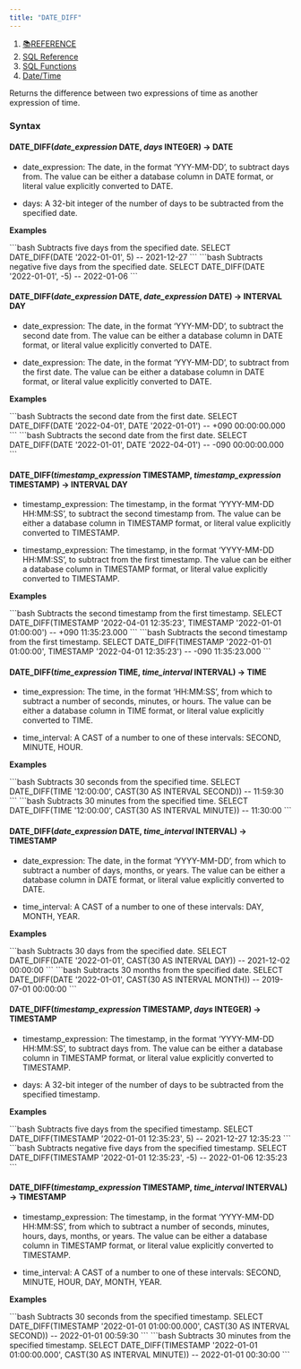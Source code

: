 ```yaml
---
title: "DATE_DIFF"
---
```


1. [📚REFERENCE](/reference)
2. [SQL Reference](/reference/sql-reference)
3. [SQL Functions](/reference/sql-reference/all-functions)
4. [Date/Time](/reference/sql-reference/all-functions/date-time)

Returns the difference between two expressions of time as another expression of time.

### Syntax

#### DATE\_DIFF(*date\_expression* DATE, *days* INTEGER) → DATE

* date\_expression: The date, in the format ‘YYY-MM-DD’, to subtract days from. The value can be either a database column in DATE format, or literal value explicitly converted to DATE.

* days: A 32-bit integer of the number of days to be subtracted from the specified date.

**Examples**

<CodeGroup>
  ```bash Subtracts five days from the specified date.
  SELECT DATE_DIFF(DATE '2022-01-01', 5)
  -- 2021-12-27
  ```
</CodeGroup>

<CodeGroup>
  ```bash Subtracts negative five days from the specified date.
  SELECT DATE_DIFF(DATE '2022-01-01', -5)
  -- 2022-01-06
  ```
</CodeGroup>

#### DATE\_DIFF(*date\_expression* DATE, *date\_expression* DATE) → INTERVAL DAY

* date\_expression: The date, in the format ‘YYY-MM-DD’, to subtract the second date from. The value can be either a database column in DATE format, or literal value explicitly converted to DATE.

* date\_expression: The date, in the format ‘YYY-MM-DD’, to subtract from the first date. The value can be either a database column in DATE format, or literal value explicitly converted to DATE.

**Examples**

<CodeGroup>
  ```bash Subtracts the second date from the first date.
  SELECT DATE_DIFF(DATE '2022-04-01', DATE '2022-01-01')
  -- +090 00:00:00.000
  ```
</CodeGroup>

<CodeGroup>
  ```bash Subtracts the second date from the first date.
  SELECT DATE_DIFF(DATE '2022-01-01', DATE '2022-04-01')
  -- -090 00:00:00.000
  ```
</CodeGroup>

#### DATE\_DIFF(*timestamp\_expression* TIMESTAMP, *timestamp\_expression* TIMESTAMP) → INTERVAL DAY

* timestamp\_expression: The timestamp, in the format ‘YYYY-MM-DD HH:MM:SS’, to subtract the second timestamp from. The value can be either a database column in TIMESTAMP format, or literal value explicitly converted to TIMESTAMP.

* timestamp\_expression: The timestamp, in the format ‘YYYY-MM-DD HH:MM:SS’, to subtract from the first timestamp. The value can be either a database column in TIMESTAMP format, or literal value explicitly converted to TIMESTAMP.

**Examples**

<CodeGroup>
  ```bash Subtracts the second timestamp from the first timestamp.
  SELECT DATE_DIFF(TIMESTAMP '2022-04-01 12:35:23', TIMESTAMP '2022-01-01 01:00:00')
  -- +090 11:35:23.000
  ```
</CodeGroup>

<CodeGroup>
  ```bash Subtracts the second timestamp from the first timestamp.
  SELECT DATE_DIFF(TIMESTAMP '2022-01-01 01:00:00', TIMESTAMP '2022-04-01 12:35:23')
  -- -090 11:35:23.000
  ```
</CodeGroup>

#### DATE\_DIFF(*time\_expression* TIME, *time\_interval* INTERVAL) → TIME

* time\_expression: The time, in the format ‘HH:MM:SS’, from which to subtract a number of seconds, minutes, or hours. The value can be either a database column in TIME format, or literal value explicitly converted to TIME.

* time\_interval: A CAST of a number to one of these intervals: SECOND, MINUTE, HOUR.

**Examples**

<CodeGroup>
  ```bash Subtracts 30 seconds from the specified time.
  SELECT DATE_DIFF(TIME '12:00:00', CAST(30 AS INTERVAL SECOND))
  -- 11:59:30
  ```
</CodeGroup>

<CodeGroup>
  ```bash Subtracts 30 minutes from the specified time.
  SELECT DATE_DIFF(TIME '12:00:00', CAST(30 AS INTERVAL MINUTE))
  -- 11:30:00
  ```
</CodeGroup>

#### DATE\_DIFF(*date\_expression* DATE, *time\_interval* INTERVAL) → TIMESTAMP

* date\_expression: The date, in the format ‘YYYY-MM-DD’, from which to subtract a number of days, months, or years. The value can be either a database column in DATE format, or literal value explicitly converted to DATE.

* time\_interval: A CAST of a number to one of these intervals: DAY, MONTH, YEAR.

**Examples**

<CodeGroup>
  ```bash Subtracts 30 days from the specified date.
  SELECT DATE_DIFF(DATE '2022-01-01', CAST(30 AS INTERVAL DAY))
  -- 2021-12-02 00:00:00
  ```
</CodeGroup>

<CodeGroup>
  ```bash Subtracts 30 months from the specified date.
  SELECT DATE_DIFF(DATE '2022-01-01', CAST(30 AS INTERVAL MONTH))
  -- 2019-07-01 00:00:00
  ```
</CodeGroup>

#### DATE\_DIFF(*timestamp\_expression* TIMESTAMP, *days* INTEGER) → TIMESTAMP

* timestamp\_expression: The timestamp, in the format ‘YYYY-MM-DD HH:MM:SS’, to subtract days from. The value can be either a database column in TIMESTAMP format, or literal value explicitly converted to TIMESTAMP.

* days: A 32-bit integer of the number of days to be subtracted from the specified timestamp.

**Examples**

<CodeGroup>
  ```bash Subtracts five days from the specified timestamp.
  SELECT DATE_DIFF(TIMESTAMP '2022-01-01 12:35:23', 5)
  -- 2021-12-27 12:35:23
  ```
</CodeGroup>

<CodeGroup>
  ```bash Subtracts negative five days from the specified timestamp.
  SELECT DATE_DIFF(TIMESTAMP '2022-01-01 12:35:23', -5)
  -- 2022-01-06 12:35:23
  ```
</CodeGroup>

#### DATE\_DIFF(*timestamp\_expression* TIMESTAMP, *time\_interval* INTERVAL) → TIMESTAMP

* timestamp\_expression: The timestamp, in the format ‘YYYY-MM-DD HH:MM:SS’, from which to subtract a number of seconds, minutes, hours, days, months, or years. The value can be either a database column in TIMESTAMP format, or literal value explicitly converted to TIMESTAMP.

* time\_interval: A CAST of a number to one of these intervals: SECOND, MINUTE, HOUR, DAY, MONTH, YEAR.

**Examples**

<CodeGroup>
  ```bash Subtracts 30 seconds from the specified timestamp.
  SELECT DATE_DIFF(TIMESTAMP '2022-01-01 01:00:00.000', CAST(30 AS INTERVAL SECOND))
  -- 2022-01-01 00:59:30
  ```
</CodeGroup>

<CodeGroup>
  ```bash Subtracts 30 minutes from the specified timestamp.
  SELECT DATE_DIFF(TIMESTAMP '2022-01-01 01:00:00.000', CAST(30 AS INTERVAL MINUTE))
  -- 2022-01-01 00:30:00
  ```
</CodeGroup>
